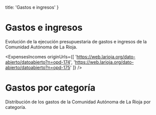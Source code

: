 
  title: 'Gastos e ingresos'
}

# Gastos e ingresos

Evolución de la ejecución presupuestaria de gastos e ingresos de la Comunidad Autónoma de La Rioja.

<ExpensesIncomes
  originUrls={[
    'https://web.larioja.org/dato-abierto/datoabierto?n=opd-174',
    'https://web.larioja.org/dato-abierto/datoabierto?n=opd-175'
  ]}
/>

# Gastos por categoría

Distribución de los gastos de la Comunidad Autónoma de La Rioja por categoría.

<ExpensesPerCategory 
  originUrl="https://web.larioja.org/dato-abierto/datoabierto?n=opd-174"
/>